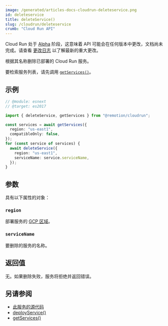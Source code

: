 ```yaml
---
image: /generated/articles-docs-cloudrun-deleteservice.png
id: deleteservice
title: deleteService()
slug: /cloudrun/deleteservice
crumb: "Cloud Run API"
---
```


<ExperimentalBadge>
<p>Cloud Run 处于 <a href="/docs/cloudrun-alpha">Alpha</a> 阶段，这意味着 API 可能会在任何版本中更改，文档尚未完成。请查看 <a href="https://remotion.dev/changelog">更改日志</a> 以了解最新的重大更改。</p>
</ExperimentalBadge>

根据其名称删除已部署的 Cloud Run 服务。

要检索服务列表，请先调用 [`getServices()`](/docs/cloudrun/getservices)。

## 示例

```ts twoslash
// @module: esnext
// @target: es2017

import { deleteService, getServices } from "@remotion/cloudrun";

const services = await getServices({
  region: "us-east1",
  compatibleOnly: false,
});
for (const service of services) {
  await deleteService({
    region: "us-east1",
    serviceName: service.serviceName,
  });
}
```

## 参数

具有以下属性的对象：

### `region`

部署服务的 [GCP 区域](/docs/cloudrun/region-selection)。

### `serviceName`

要删除的服务的名称。

## 返回值

无。如果删除失败，服务将拒绝并返回错误。

## 另请参阅

- [此服务的源代码](https://github.com/remotion-dev/remotion/blob/main/packages/cloudrun/src/api/delete-service.ts)
- [deployService()](/docs/cloudrun/deployservice)
- [getServices()](/docs/cloudrun/getservices)

